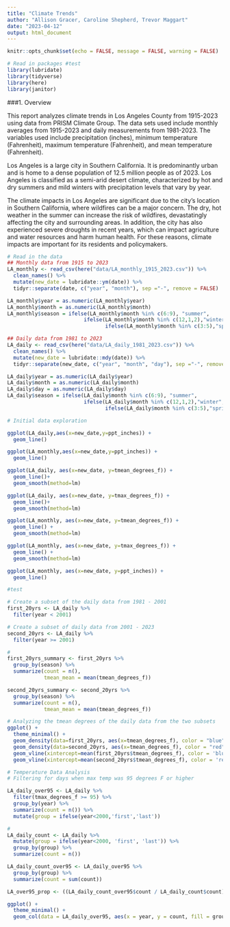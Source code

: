```yaml
---
title: "Climate Trends"
author: "Allison Gracer, Caroline Shepherd, Trevor Maggart"
date: "2023-04-12"
output: html_document
---
```

```r
knitr::opts_chunk$set(echo = FALSE, message = FALSE, warning = FALSE)
```

```r
# Read in packages #test
library(lubridate)
library(tidyverse)
library(here)
library(janitor)
```


###1. Overview

This report analyzes climate trends in Los Angeles County from 1915-2023 using data from PRISM Climate Group. The data sets used include monthly averages from 1915-2023 and daily measurements from 1981-2023. The variables used include precipitation (inches), minimum temperature (Fahrenheit), maximum temperature (Fahrenheit), and mean temperature (Fahrenheit). 

Los Angeles is a large city in Southern California. It is predominantly urban and is home to a dense population of 12.5 million people as of 2023. Los Angeles is classified as a semi-arid desert climate, characterized by hot and dry summers and mild winters with precipitation levels that vary by year. 

The climate impacts in Los Angeles are significant due to the city's location in Southern California, where wildfires can be a major concern. The dry, hot weather in the summer can increase the risk of wildfires, devastatingly affecting the city and surrounding areas. In addition, the city has also experienced severe droughts in recent years, which can impact agriculture and water resources and harm human health. For these reasons, climate impacts are important for its residents and policymakers.   


```r
# Read in the data
## Monthly data from 1915 to 2023
LA_monthly <- read_csv(here("data/LA_monthly_1915_2023.csv")) %>% 
  clean_names() %>% 
  mutate(new_date = lubridate::ym(date)) %>%
  tidyr::separate(date, c("year", "month"), sep ="-", remove = FALSE)

LA_monthly$year = as.numeric(LA_monthly$year)
LA_monthly$month = as.numeric(LA_monthly$month)
LA_monthly$season = ifelse(LA_monthly$month %in% c(6:9), "summer", 
                         ifelse(LA_monthly$month %in% c(12,1,2),"winter",
                                ifelse(LA_monthly$month %in% c(3:5),"spring", "fall")))

## Daily data from 1981 to 2023
LA_daily <- read_csv(here("data/LA_daily_1981_2023.csv")) %>%
  clean_names() %>% 
  mutate(new_date = lubridate::mdy(date)) %>% 
  tidyr::separate(new_date, c("year", "month", "day"), sep ="-", remove = FALSE)

LA_daily$year = as.numeric(LA_daily$year)
LA_daily$month = as.numeric(LA_daily$month)
LA_daily$day = as.numeric(LA_daily$day)
LA_daily$season = ifelse(LA_daily$month %in% c(6:9), "summer", 
                         ifelse(LA_daily$month %in% c(12,1,2),"winter",
                                ifelse(LA_daily$month %in% c(3:5),"spring", "fall")))
```

```r
# Initial data exploration

ggplot(LA_daily,aes(x=new_date,y=ppt_inches)) +
  geom_line()

ggplot(LA_monthly,aes(x=new_date,y=ppt_inches)) +
  geom_line()

ggplot(LA_daily, aes(x=new_date, y=tmean_degrees_f)) +
  geom_line()+
  geom_smooth(method=lm)

ggplot(LA_daily, aes(x=new_date, y=tmax_degrees_f)) +
  geom_line()+
  geom_smooth(method=lm)

ggplot(LA_monthly, aes(x=new_date, y=tmean_degrees_f)) +
  geom_line() +
  geom_smooth(method=lm)

ggplot(LA_monthly, aes(x=new_date, y=tmax_degrees_f)) +
  geom_line() +
  geom_smooth(method=lm)

ggplot(LA_monthly, aes(x=new_date, y=ppt_inches)) +
  geom_line()

#test
```

```r
# Create a subset of the daily data from 1981 - 2001
first_20yrs <- LA_daily %>% 
  filter(year < 2001)

# Create a subset of daily data from 2001 - 2023
second_20yrs <- LA_daily %>% 
  filter(year >= 2001)

#
first_20yrs_summary <- first_20yrs %>% 
  group_by(season) %>% 
  summarize(count = n(),
            tmean_mean = mean(tmean_degrees_f))

second_20yrs_summary <- second_20yrs %>% 
  group_by(season) %>% 
  summarize(count = n(),
            tmean_mean = mean(tmean_degrees_f))

# Analyzing the tmean degrees of the daily data from the two subsets
ggplot() +
  theme_minimal() +
  geom_density(data=first_20yrs, aes(x=tmean_degrees_f), color = "blue") +
  geom_density(data=second_20yrs, aes(x=tmean_degrees_f), color = "red") +
  geom_vline(xintercept=mean(first_20yrs$tmean_degrees_f), color = 'blue') +
  geom_vline(xintercept=mean(second_20yrs$tmean_degrees_f), color = 'red')
```


```r
# Temperature Data Analysis
# Filtering for days when max temp was 95 degrees F or higher

LA_daily_over95 <- LA_daily %>% 
  filter(tmax_degrees_f >= 95) %>% 
  group_by(year) %>% 
  summarize(count = n()) %>% 
  mutate(group = ifelse(year<2000,'first','last'))

# 
LA_daily_count <- LA_daily %>% 
  mutate(group = ifelse(year<2000, 'first', 'last')) %>% 
  group_by(group) %>% 
  summarize(count = n())

LA_daily_count_over95 <- LA_daily_over95 %>% 
  group_by(group) %>% 
  summarize(count = sum(count))

LA_over95_prop <- ((LA_daily_count_over95$count / LA_daily_count$count) * 100)

ggplot() +
  theme_minimal() +
  geom_col(data = LA_daily_over95, aes(x = year, y = count, fill = group))

```

